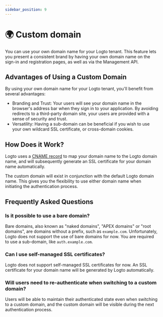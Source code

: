 ```yaml
---
sidebar_position: 9
---
```



<head>
  <link rel="canonical" href="https://docs.logto.io/logto-cloud/custom-domain" />
</head>

# 🌍 Custom domain

<Availability cloud oss={false} />

You can use your own domain name for your Logto tenant. This feature lets you present a consistent brand by having your own domain name on the sign-in and registration pages, as well as via the Management API.

## Advantages of Using a Custom Domain

By using your own domain name for your Logto tenant, you'll benefit from several advantages:

- Branding and Trust: Your users will see your domain name in the browser's address bar when they sign in to your application. By avoiding redirects to a third-party domain site, your users are provided with a sense of security and trust.
- Versatility: Having a sub-domain can be beneficial if you wish to use your own wildcard SSL certificate, or cross-domain cookies.

## How Does it Work?

Logto uses a [CNAME record](https://en.wikipedia.org/wiki/CNAME_record) to map your domain name to the Logto domain name, and will subsequently generate an SSL certificate for your domain name automatically.

The custom domain will exist in conjunction with the default Logto domain name. This gives you the flexibility to use either domain name when initiating the authentication process.

## Frequently Asked Questions

### Is it possible to use a bare domain?

Bare domains, also known as "naked domains", "APEX domains" or "root domains", are domains without a prefix, such as `example.com`. Unfortunately, Logto does not support the use of bare domains for now. You are required to use a sub-domain, like `auth.example.com`.

### Can I use self-managed SSL certificates?

Logto does not support self-managed SSL certificates for now. An SSL certificate for your domain name will be generated by Logto automatically.

### Will users need to re-authenticate when switching to a custom domain?

Users will be able to maintain their authenticated state even when switching to a custom domain, and the custom domain will be visible during the next authentication process.
